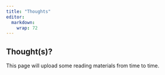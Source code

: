 ```yaml
---
title: "Thoughts"
editor: 
  markdown: 
    wrap: 72
---
```



## Thought(s)?
This page will upload some reading materials from time to time.

